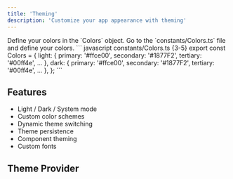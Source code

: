 ```yaml
---
title: 'Theming'
description: 'Customize your app appearance with theming'
---
```


<Tip>
   Define your colors in the `Colors` object.
</Tip>

<Steps>
    <Step>
    Go to the `constants/Colors.ts` file and define your colors.
    </Step>
    <Step>
    ``` javascript constants/Colors.ts {3-5}
export const Colors = {
  light: {
    primary: '#ffce00',
    secondary: '#1877F2',
    tertiary: '#00ff4e',
    ...
  },
  dark: {
    primary: '#ffce00',
    secondary: '#1877F2',
    tertiary: '#00ff4e',
   ...
  },
};
    ```
    </Step>
</Steps>


## Features

- Light / Dark / System mode
- Custom color schemes
- Dynamic theme switching
- Theme persistence
- Component theming
- Custom fonts

## Theme Provider 